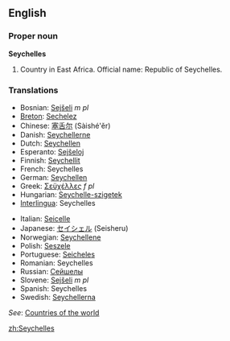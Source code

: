 ==English==

===Proper noun===
'''Seychelles'''

# Country in East Africa. Official name: Republic of Seychelles.

===Translations===
{{top}}
*Bosnian: [[Sejšeli]] ''m pl''
*[[Breton]]: [[Sechelez]]
*Chinese: [[塞舌尔]] (Sàishé'ěr)
*Danish: [[Seychellerne]]
*Dutch: [[Seychellen]]
*Esperanto: [[Sejŝeloj]]
*Finnish: [[Seychellit]]
*French: Seychelles
*German: [[Seychellen]]
*Greek: [[Σεϋχέλλες]] ''f pl''
*Hungarian: [[Seychelle-szigetek]]
*[[Interlingua]]: Seychelles
{{mid}}
*Italian: [[Seicelle]]
*Japanese: [[セイシェル]] (Seisheru)
*Norwegian: [[Seychellene]]
*Polish: [[Seszele]]
*Portuguese: [[Seicheles]]
*Romanian: Seychelles
*Russian: [[Сейшелы]]
*Slovene: [[Sejšeli]] ''m pl''
*Spanish: Seychelles
*Swedish: [[Seychellerna]]
{{bottom}}

''See'': [[Countries of the world]]

[[zh:Seychelles]]
